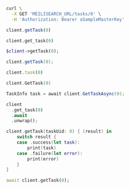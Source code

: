 <CodeGroup>

```bash cURL
curl \
  -X GET 'MEILISEARCH_URL/tasks/0' \
  -H 'Authorization: Bearer aSampleMasterKey'
```

```javascript JS
client.getTask(0)
```

```python Python
client.get_task(0)
```

```php PHP
$client->getTask(0);
```

```java Java
client.getTask(0);
```

```ruby Ruby
client.task(0)
```

```go Go
client.GetTask(0)
```

```csharp C#
TaskInfo task = await client.GetTaskAsync(0);
```

```rust Rust
client
  .get_task(0)
  .await
  .unwrap();
```

```swift Swift
client.getTask(taskUid: 0) { (result) in
    switch result {
    case .success(let task):
        print(task)
    case .failure(let error):
        print(error)
    }
}
```

```dart Dart
await client.getTask(0);
```
</CodeGroup>